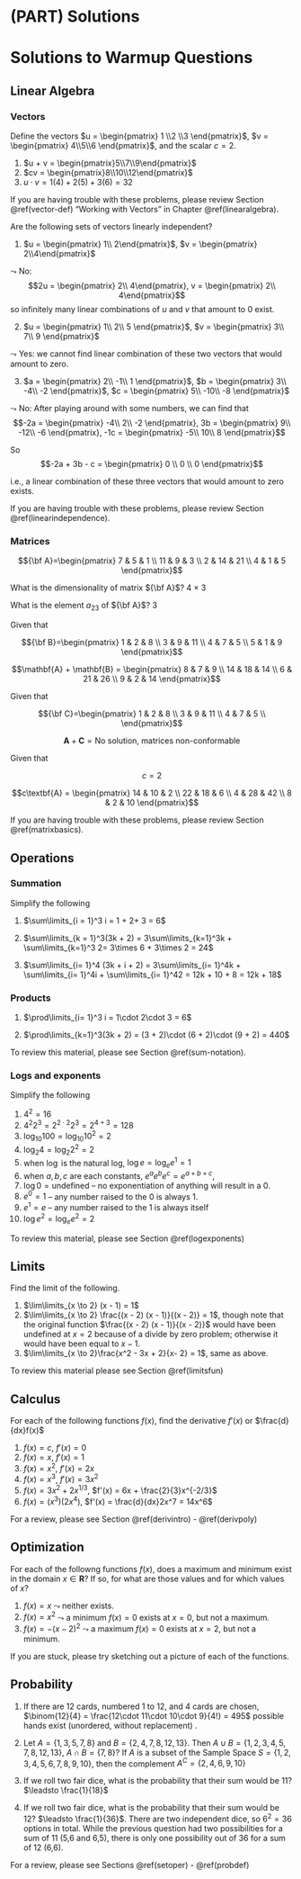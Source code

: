 # (PART) Solutions {.unnumbered}

# Solutions to Warmup Questions {.unnumbered}

## Linear Algebra {.unnumbered}

### Vectors {.unnumbered}

Define the vectors $u = \begin{pmatrix} 1 \\2 \\3 \end{pmatrix}$, $v = \begin{pmatrix} 4\\5\\6 \end{pmatrix}$, and the scalar $c = 2$. 

1. $u + v = \begin{pmatrix}5\\7\\9\end{pmatrix}$
2. $cv = \begin{pmatrix}8\\10\\12\end{pmatrix}$
3. $u \cdot v = 1(4) + 2(5) + 3(6) = 32$

If you are having trouble with these problems, please review Section \@ref(vector-def) "Working with Vectors" in Chapter \@ref(linearalgebra). 

Are the following sets of vectors linearly independent?

1. $u = \begin{pmatrix} 1\\ 2\end{pmatrix}$, $v = \begin{pmatrix} 2\\4\end{pmatrix}$

$\leadsto$ No: $$2u = \begin{pmatrix} 2\\ 4\end{pmatrix}, v = \begin{pmatrix} 2\\ 4\end{pmatrix}$$
so infinitely many linear combinations of $u$ and $v$ that amount to 0 exist.

2. $u = \begin{pmatrix} 1\\ 2\\ 5 \end{pmatrix}$, $v = \begin{pmatrix} 3\\ 7\\ 9 \end{pmatrix}$

$\leadsto$ Yes: we cannot find  linear combination of these two vectors that would amount to zero. 

3. $a = \begin{pmatrix} 2\\ -1\\ 1 \end{pmatrix}$, $b = \begin{pmatrix} 3\\ -4\\ -2 \end{pmatrix}$, $c = \begin{pmatrix} 5\\ -10\\ -8 \end{pmatrix}$ 

$\leadsto$ No: After playing around with some numbers, we can find that 
$$-2a = \begin{pmatrix} -4\\ 2\\ -2 \end{pmatrix}, 3b = \begin{pmatrix} 9\\ -12\\ -6 \end{pmatrix}, -1c = \begin{pmatrix} -5\\ 10\\ 8 \end{pmatrix}$$

So 
$$-2a + 3b - c = \begin{pmatrix} 0 \\ 0 \\ 0 \end{pmatrix}$$

i.e., a linear combination of these three vectors that would amount to zero exists.

If you are having trouble with these problems, please review Section \@ref(linearindependence). 

### Matrices {.unnumbered}

$${\bf A}=\begin{pmatrix}
			7 & 5 & 1 \\
			11 & 9 & 3 \\ 
			2 & 14 & 21 \\ 
			4 & 1 & 5
		\end{pmatrix}$$
		
What is the dimensionality of matrix ${\bf A}$?  4 $\times$ 3

What is the element $a_{23}$ of ${\bf A}$? 3

Given that 
		
$${\bf B}=\begin{pmatrix}
			1 & 2 & 8 \\
			3 & 9 & 11 \\ 
			4 & 7 & 5 \\ 
			5 & 1 & 9
		\end{pmatrix}$$
		
$$\mathbf{A} + \mathbf{B} = \begin{pmatrix}
			8 & 7 & 9 \\
			14 & 18 & 14 \\ 
			6 & 21 & 26 \\ 
			9 & 2 & 14
		\end{pmatrix}$$

Given that 
		
$${\bf C}=\begin{pmatrix}
			1 & 2 & 8 \\
			3 & 9 & 11 \\ 
			4 & 7 & 5 \\ 
		\end{pmatrix}$$
		
$$\mathbf{A} + \mathbf{C} = \text{No solution, matrices non-conformable}$$

Given that 

$$c = 2$$

$$c\textbf{A} = \begin{pmatrix}
			14 & 10 & 2 \\
			22 & 18 & 6 \\ 
			4 & 28 & 42 \\ 
			8 & 2 & 10
		\end{pmatrix}$$

If you are having trouble with these problems, please review Section \@ref(matrixbasics). 

## Operations {.unnumbered}

### Summation {.unnumbered}

Simplify the following

1. $\sum\limits_{i = 1}^3 i = 1 + 2+ 3 = 6$

2. $\sum\limits_{k = 1}^3(3k + 2) = 3\sum\limits_{k=1}^3k + \sum\limits_{k=1}^3 2= 3\times 6 + 3\times 2 = 24$

3. $\sum\limits_{i= 1}^4 (3k + i + 2) = 3\sum\limits_{i= 1}^4k + \sum\limits_{i= 1}^4i + \sum\limits_{i= 1}^42 = 12k + 10 + 8 = 12k + 18$

### Products {.unnumbered}

1. $\prod\limits_{i= 1}^3 i = 1\cdot 2\cdot 3 = 6$

2. $\prod\limits_{k=1}^3(3k + 2) = (3 + 2)\cdot (6 + 2)\cdot (9 + 2) = 440$

To review this material, please see Section \@ref(sum-notation).

### Logs and exponents {.unnumbered}

Simplify the following

1.  $4^2 = 16$
2.  $4^2 2^3 = 2^{2\cdot 2}2^{3} = 2^{4 + 3} = 128$
3.  $\log_{10}100 = \log_{10}10^2 = 2$
4.  $\log_{2}4 = \log_{2}2^2 = 2$
5.  when $\log$ is the natural log, $\log e = \log_{e} e^1 = 1$
6.  when $a, b, c$ are each constants, $e^a e^b e^c = e^{a + b + c}$, 
7.  $\log 0 = \text{undefined}$ -- no exponentiation of anything will result in a 0.
8.  $e^0 = 1$ -- any number raised to the 0 is always 1. 
9.  $e^1 = e$ -- any number raised to the 1 is always itself
10. $\log e^2 = \log_e e^2 = 2$

To review this material, please see Section \@ref(logexponents)

## Limits {.unnumbered}

Find the limit of the following.

1. $\lim\limits_{x \to 2} (x - 1) = 1$
2. $\lim\limits_{x \to 2} \frac{(x - 2) (x - 1)}{(x - 2)} = 1$, though note that the original function $\frac{(x - 2) (x - 1)}{(x - 2)}$ would have been undefined at $x = 2$ because of a divide by zero problem; otherwise it would have been equal to $x - 1$.
3. $\lim\limits_{x \to 2}\frac{x^2 - 3x + 2}{x- 2} = 1$, same as above.

To review this material please see Section \@ref(limitsfun)

## Calculus {.unnumbered}

For each of the following functions $f(x)$, find the derivative $f'(x)$ or $\frac{d}{dx}f(x)$

1. $f(x)=c$, $f'(x) = 0$
2. $f(x)=x$, $f'(x) = 1$
3. $f(x)=x^2$, $f'(x) = 2x$
4. $f(x)=x^3$, $f'(x) = 3x^2$
5. $f(x)=3x^2+2x^{1/3}$, $f'(x) = 6x + \frac{2}{3}x^{-2/3}$
6. $f(x)=(x^3)(2x^4)$, $f'(x) = \frac{d}{dx}2x^7 = 14x^6$

For a review, please see Section \@ref(derivintro) - \@ref(derivpoly)

## Optimization {.unnumbered}

For each of the followng functions $f(x)$, does a maximum and minimum exist in the domain $x \in \mathbf{R}$? If so, for what are those values and for which values of $x$?

1. $f(x) = x$ $\leadsto$ neither exists.
2. $f(x) = x^2$ $\leadsto$ a minimum $f(x) = 0$ exists at $x = 0$, but not a maximum.
3. $f(x) = -(x  - 2)^2$ $\leadsto$ a maximum $f(x) = 0$ exists at $x = 2$, but not a minimum.

If you are stuck, please try sketching out a picture of each of the functions.
	

## Probability {.unnumbered}

1. If there are 12 cards, numbered 1 to 12, and 4 cards are chosen, $\binom{12}{4} = \frac{12\cdot 11\cdot 10\cdot 9}{4!} = 495$ possible hands exist (unordered, without replacement) .
2. Let $A = \{1,3,5,7,8\}$ and $B = \{2,4,7,8,12,13\}$. Then $A \cup B = \{1, 2, 3, 4, 5, 7, 8, 12, 13\}$,  $A \cap B = \{7, 8\}$? If $A$ is a subset of the Sample Space $S = \{1,2,3,4,5,6,7,8,9,10\}$, then the complement $A^C = \{2, 4, 6, 9, 10\}$

3. If we roll two fair dice, what is the probability that their sum would be 11? $\leadsto \frac{1}{18}$ 
4. If we roll two fair dice, what is the probability that their sum would be 12? $\leadsto \frac{1}{36}$. There are two independent dice, so $6^2 = 36$ options in total. While the previous question had two possibilities for a sum of 11 (5,6 and 6,5), there is only one possibility out of 36 for a sum of 12 (6,6).

For a review, please see Sections \@ref(setoper) - \@ref(probdef)

